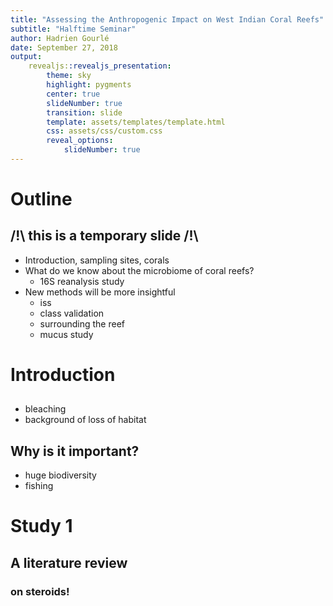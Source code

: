 ```yaml
---
title: "Assessing the Anthropogenic Impact on West Indian Coral Reefs"
subtitle: "Halftime Seminar"
author: Hadrien Gourlé
date: September 27, 2018
output:
    revealjs::revealjs_presentation:
        theme: sky
        highlight: pygments
        center: true
        slideNumber: true
        transition: slide
        template: assets/templates/template.html
        css: assets/css/custom.css
        reveal_options:
            slideNumber: true
---
```

 
# Outline

## /!\\ this is a temporary slide /!\\

- Introduction, sampling sites, corals
- What do we know about the microbiome of coral reefs?
    - 16S reanalysis study
- New methods will be more insightful
    - iss
    - class validation
    - surrounding the reef
    - mucus study

# Introduction

##

- bleaching 
- background of loss of habitat

## Why is it important?

- huge biodiversity
- fishing

# Study 1

## A literature review
<div class="fragment grow" data-fragment-index="1">
### on steroids!
</div>
